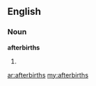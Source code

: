 ==English==
===Noun===
'''afterbirths'''
#{{plural of|[[afterbirth]]}}

[[ar:afterbirths]]
[[my:afterbirths]]
